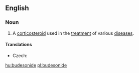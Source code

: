 ==English==
{{wikipedia}}

===Noun===
{{en-noun|-}}

# {{context|pharmaceutical drug|lang=en}} A [[corticosteroid]] used in the [[treatment]] of various [[disease]]s.

====Translations====
{{trans-top|corticosteroid used in the treatment of various diseases}}
* Czech: {{t|cs|budesonid|m}}
{{trans-mid}}
{{trans-bottom}}

[[hu:budesonide]]
[[pl:budesonide]]